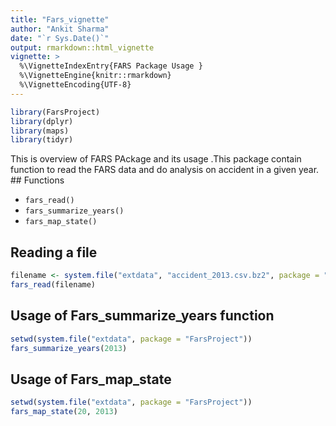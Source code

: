 ```yaml
---
title: "Fars_vignette"
author: "Ankit Sharma"
date: "`r Sys.Date()`"
output: rmarkdown::html_vignette
vignette: >
  %\VignetteIndexEntry{FARS Package Usage }
  %\VignetteEngine{knitr::rmarkdown}
  %\VignetteEncoding{UTF-8}
---
```


```r
library(FarsProject)
library(dplyr)
library(maps)
library(tidyr)
```

This is overview of FARS PAckage and its usage .This package contain function to read the FARS data and do analysis on accident in a given year. 
## Functions

- `fars_read()`
- `fars_summarize_years()`
- `fars_map_state()`

## Reading a file

```r
filename <- system.file("extdata", "accident_2013.csv.bz2", package = "FarsProject") 
fars_read(filename)
```

## Usage of Fars_summarize_years function 

```r

setwd(system.file("extdata", package = "FarsProject"))
fars_summarize_years(2013)
```

## Usage of Fars_map_state

```r
setwd(system.file("extdata", package = "FarsProject"))
fars_map_state(20, 2013)
```


